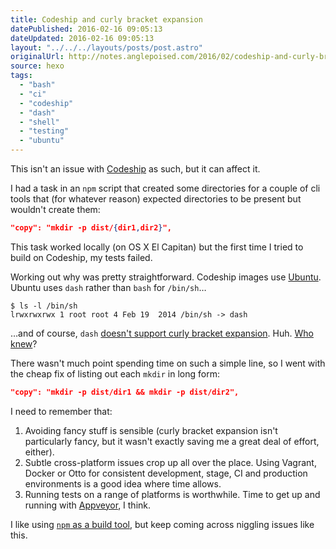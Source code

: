 ```yaml
---
title: Codeship and curly bracket expansion
datePublished: 2016-02-16 09:05:13
dateUpdated: 2016-02-16 09:05:13
layout: "../../../layouts/posts/post.astro"
originalUrl: http://notes.anglepoised.com/2016/02/codeship-and-curly-brace-expansion/
source: hexo
tags:
  - "bash"
  - "ci"
  - "codeship"
  - "dash"
  - "shell"
  - "testing"
  - "ubuntu"
---
```


This isn't an issue with [Codeship](https://codeship.com/) as such, but it can affect it.

I had a task in an `npm` script that created some directories for a couple of cli tools that (for whatever reason) expected directories to be present but wouldn't create them:

```json
"copy": "mkdir -p dist/{dir1,dir2}",
```

This task worked locally (on OS X El Capitan) but the first time I tried to build on Codeship, my tests failed.

Working out why was pretty straightforward. Codeship images use [Ubuntu](https://codeship.com/documentation/security/vm-and-Infrastructure/). Ubuntu uses `dash` rather than `bash` for `/bin/sh`…

```shell
$ ls -l /bin/sh
lrwxrwxrwx 1 root root 4 Feb 19  2014 /bin/sh -> dash
```

…and of course, `dash` [doesn't support curly bracket expansion](https://lwn.net/Articles/343924/). Huh. [Who knew](http://ubuntuforums.org/showthread.php?t=1535185)?

There wasn't much point spending time on such a simple line, so I went with the cheap fix of listing out each `mkdir` in long form:

```json
"copy": "mkdir -p dist/dir1 && mkdir -p dist/dir2",
```

I need to remember that:

1. Avoiding fancy stuff is sensible (curly bracket expansion isn't particularly fancy, but it wasn't exactly saving me a great deal of effort, either).
2. Subtle cross-platform issues crop up all over the place. Using Vagrant, Docker or Otto for consistent development, stage, CI and production environments is a good idea where time allows.
3. Running tests on a range of platforms is worthwhile. Time to get up and running with [Appveyor](http://www.appveyor.com/), I think.

I like using [`npm` as a build tool](http://blog.keithcirkel.co.uk/how-to-use-npm-as-a-build-tool/), but keep coming across niggling issues like this.
